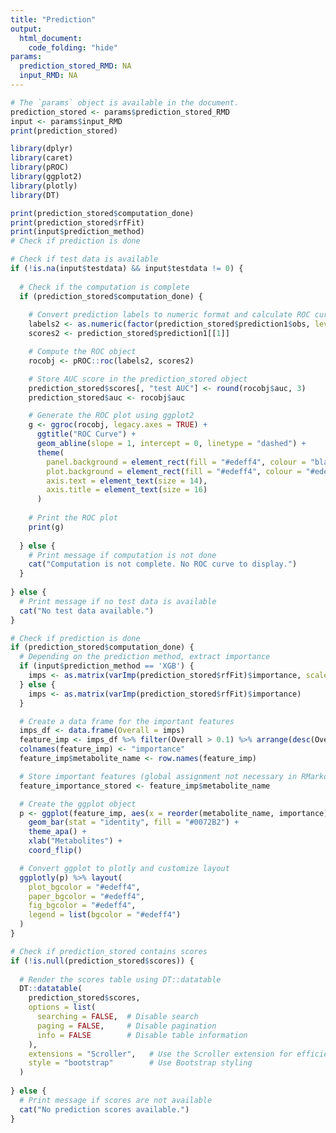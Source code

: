 ```yaml
---
title: "Prediction"
output:
  html_document:
    code_folding: "hide"
params:
  prediction_stored_RMD: NA
  input_RMD: NA
---
```


```r
# The `params` object is available in the document.
prediction_stored <- params$prediction_stored_RMD
input <- params$input_RMD
print(prediction_stored)
```


```r
library(dplyr)
library(caret)
library(pROC)
library(ggplot2)
library(plotly)
library(DT)
```


```r

print(prediction_stored$computation_done)
print(prediction_stored$rfFit)
print(input$prediction_method)
# Check if prediction is done
```


```r
# Check if test data is available
if (!is.na(input$testdata) && input$testdata != 0) {
  
  # Check if the computation is complete
  if (prediction_stored$computation_done) {
    
    # Convert prediction labels to numeric format and calculate ROC curve
    labels2 <- as.numeric(factor(prediction_stored$prediction1$obs, levels = c("X1", "X0")))
    scores2 <- prediction_stored$prediction1[[1]]

    # Compute the ROC object
    rocobj <- pROC::roc(labels2, scores2)

    # Store AUC score in the prediction_stored object
    prediction_stored$scores[, "test AUC"] <- round(rocobj$auc, 3)
    prediction_stored$auc <- rocobj$auc

    # Generate the ROC plot using ggplot2
    g <- ggroc(rocobj, legacy.axes = TRUE) + 
      ggtitle("ROC Curve") +
      geom_abline(slope = 1, intercept = 0, linetype = "dashed") +
      theme(
        panel.background = element_rect(fill = "#edeff4", colour = "black"),
        plot.background = element_rect(fill = "#edeff4", colour = "#edeff4"),
        axis.text = element_text(size = 14),
        axis.title = element_text(size = 16)
      )
    
    # Print the ROC plot
    print(g)
    
  } else {
    # Print message if computation is not done
    cat("Computation is not complete. No ROC curve to display.")
  }
  
} else {
  # Print message if no test data is available
  cat("No test data available.")
}

```

```r
# Check if prediction is done
if (prediction_stored$computation_done) {
  # Depending on the prediction method, extract importance
  if (input$prediction_method == 'XGB') {
    imps <- as.matrix(varImp(prediction_stored$rfFit)$importance, scale=FALSE)
  } else {
    imps <- as.matrix(varImp(prediction_stored$rfFit)$importance)
  }

  # Create a data frame for the important features
  imps_df <- data.frame(Overall = imps)
  feature_imp <- imps_df %>% filter(Overall > 0.1) %>% arrange(desc(Overall)) %>% head(10)
  colnames(feature_imp) <- "importance"
  feature_imp$metabolite_name <- row.names(feature_imp)

  # Store important features (global assignment not necessary in RMarkdown)
  feature_importance_stored <- feature_imp$metabolite_name

  # Create the ggplot object
  p <- ggplot(feature_imp, aes(x = reorder(metabolite_name, importance), y = importance)) +
    geom_bar(stat = "identity", fill = "#0072B2") +
    theme_apa() +
    xlab("Metabolites") +
    coord_flip()

  # Convert ggplot to plotly and customize layout
  ggplotly(p) %>% layout(
    plot_bgcolor = "#edeff4",
    paper_bgcolor = "#edeff4",
    fig_bgcolor = "#edeff4",
    legend = list(bgcolor = "#edeff4")
  )
}
```


```r
# Check if prediction_stored contains scores
if (!is.null(prediction_stored$scores)) {
  
  # Render the scores table using DT::datatable
  DT::datatable(
    prediction_stored$scores,
    options = list(
      searching = FALSE,  # Disable search
      paging = FALSE,     # Disable pagination
      info = FALSE        # Disable table information
    ),
    extensions = "Scroller",   # Use the Scroller extension for efficient scrolling
    style = "bootstrap"        # Use Bootstrap styling
  )
  
} else {
  # Print message if scores are not available
  cat("No prediction scores available.")
}

```



